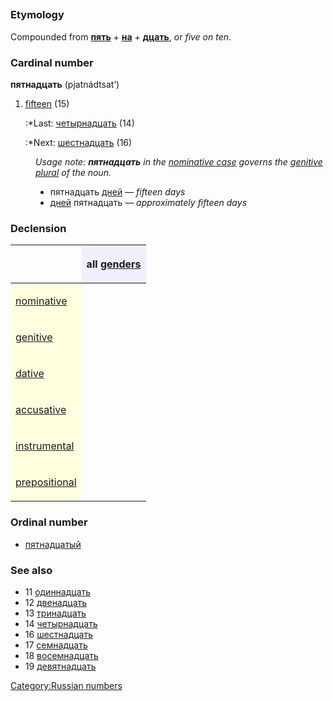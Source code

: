 =={{ru}}==
[[Category:Russian numbers]]
===Etymology===
Compounded from '''[[пять]]''' + '''[[на]]''' + '''[[десять|дцать]]''', or ''five on ten''.

=== Cardinal number ===
'''пятнадцать''' (pjatnádtsat’)

#[[fifteen]] (15)
#:*Last: [[четырнадцать]] (14)
#:*Next: [[шестнадцать]] (16)

:''Usage note: '''''пятнадцать''''' in the [[nominative case]] governs the [[genitive]] [[plural]] of the noun.''
:*пятнадцать [[день|дней]] — ''fifteen days''
:*[[день|дней]] пятнадцать — ''approximately fifteen days''

===Declension===
{| border="1" cellpadding="4" cellspacing="0"
!
! style="background-color: #EFEFFF" align="center"|all [[gender]]s
|-
! style="background-color: #FFFFE0" align="left"|[[nominative case|nominative]]
| align="center"|{{Unicode|пятна́дцать}}
|-
! style="background-color: #FFFFE0" align="left"|[[genitive case|genitive]]
| align="center"|{{Unicode|пятна́дцати}}
|-
! style="background-color: #FFFFE0" align="left"|[[dative case|dative]]
| align="center"|{{Unicode|пятна́дцати}}
|-
! style="background-color: #FFFFE0" align="left"|[[accusative case|accusative]]
| align="center"|{{Unicode|пятна́дцать}}
|-
! style="background-color: #FFFFE0" align="left"|[[instrumental case|instrumental]]
| align="center"|{{Unicode|пятна́дцатью}}
|-
! style="background-color: #FFFFE0" align="left"|[[prepositional case|prepositional]]
| align="center"|{{Unicode|о пятна́дцати}}
|}

===Ordinal number===
*[[пятнадцатый]]

===See also===
*11 [[одиннадцать]]
*12 [[двенадцать]]
*13 [[тринадцать]]
*14 [[четырнадцать]]
*16 [[шестнадцать]]
*17 [[семнадцать]]
*18 [[восемнадцать]]
*19 [[девятнадцать]]